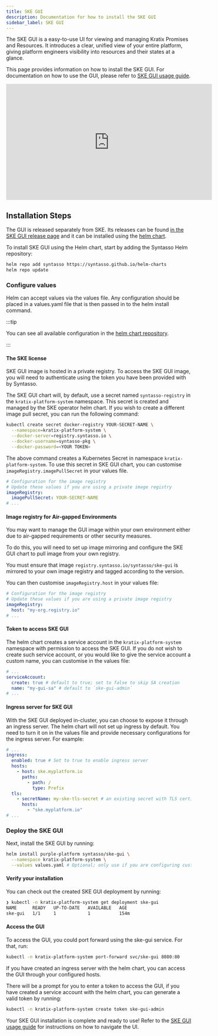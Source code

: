 ```yaml
---
title: SKE GUI
description: Documentation for how to install the SKE GUI
sidebar_label: SKE GUI
---
```


The SKE GUI is a easy-to-use UI for viewing and managing Kratix Promises and Resources.
It introduces a clear, unified view of your entire platform, giving platform engineers visibility into resources and their states at a glance.

This page provides information on how to install the SKE GUI. For documentation on how to use the GUI, please refer to [SKE GUI usage guide](/ske/guides/ske-gui).

<div style={{"text-align":"center"}}>
<iframe width="560" height="315" src="https://www.youtube.com/embed/8P3eA_FRt0Y?si=M24UWf8ZEjUDKrKO" title="YouTube video player" frameborder="0" allow="accelerometer; autoplay; clipboard-write; encrypted-media; gyroscope; picture-in-picture; web-share" referrerpolicy="strict-origin-when-cross-origin" allowfullscreen></iframe>
</div>

## Installation Steps

The GUI is released separately from SKE. Its releases can be found [in the SKE GUI release page](/ske/releases/ske-gui) and it can be installed using the [helm chart](https://github.com/syntasso/helm-charts/tree/main/ske-gui).

To install SKE GUI using the Helm chart, start by adding the Syntasso Helm repository:

```bash
helm repo add syntasso https://syntasso.github.io/helm-charts
helm repo update
```

### Configure values

Helm can accept values via the values file. Any configuration should be placed in a values.yaml file that is then passed in to the helm install command.

:::tip

You can see all available configuration in the
[helm chart repository](https://github.com/syntasso/helm-charts/blob/main/ske-gui/values.yaml).

:::

#### The SKE license

SKE GUI image is hosted in a private registry. To access the SKE GUI image, you will need to authenticate using the token you have been provided with by Syntasso.

The SKE GUI chart will, by default, use a secret named `syntasso-registry` in the `kratix-platform-system` namespace. This secret is created and managed by the SKE operator helm chart. If you wish to create a different image pull secret, you can run the following command:

```bash
kubectl create secret docker-registry YOUR-SECRET-NAME \
  --namespace=kratix-platform-system \
  --docker-server=registry.syntasso.io \
  --docker-username=syntasso-pkg \
  --docker-password=<YOUR TOKEN>
```

The above command creates a Kubernetes Secret in namespace `kratix-platform-system`.
To use this secret in SKE GUI chart, you can customise `imageRegistry.imagePullSecret` in your values file.

```yaml
# Configuration for the image registry
# Update these values if you are using a private image registry
imageRegistry:
  imagePullSecret: YOUR-SECRET-NAME
# ...
```

#### Image registry for Air-gapped Environments

You may want to manage the GUI image within your own environment either due to air-gapped requirements or other security measures.

To do this, you will need to set up image mirroring and configure the SKE GUI chart to pull image
from your own registry.

You must ensure that image `registry.syntasso.io/syntasso/ske-gui` is mirrored to your own image registry and tagged according to the version.

You can then customise `imageRegistry.host` in your values file:

```yaml
# Configuration for the image registry
# Update these values if you are using a private image registry
imageRegistry:
  host: "my-org.registry.io"
# ...
```

#### Token to access SKE GUI

The helm chart creates a service account in the `kratix-platform-system` namespace with permission to access the SKE GUI. If you do not wish to create such service account, or you would like to give the service account a custom name,
you can customise in the values file:

```yaml
# ...
serviceAccount:
  create: true # default to true; set to false to skip SA creation
  name: "my-gui-sa" # default to `ske-gui-admin`
# ...
```

#### Ingress server for SKE GUI

With the SKE GUI deployed in-cluster, you can choose to expose it through an ingress server.
The helm chart will not set up ingress by default. You need to turn it on in the values file and provide necessary configurations
for the ingress server. For example:
```yaml
# ...
ingress:
  enabled: true # Set to true to enable ingress server
  hosts:
    - host: ske.myplatform.io
      paths:
        - path: /
          type: Prefix
  tls:
    - secretName: my-ske-tls-secret # an existing secret with TLS certificates
      hosts:
        - "ske.myplatform.io"
# ...
```

### Deploy the SKE GUI

Next, install the SKE GUI by running:

```bash
helm install purple-platform syntasso/ske-gui \
  --namespace kratix-platform-system \
  --values values.yaml # Optional; only use if you are configuring custom values.
```

#### Verify your installation

You can check out the created SKE GUI deployment by running:

```bash
❯ kubectl -n kratix-platform-system get deployment ske-gui
NAME      READY   UP-TO-DATE   AVAILABLE   AGE
ske-gui   1/1     1            1           154m
```

#### Access the GUI

To access the GUI, you could port forward using the ske-gui service. For that, run:

```bash
kubectl -n kratix-platform-system port-forward svc/ske-gui 8080:80
```

If you have created an ingress server with the helm chart, you can access the GUI through your configured hosts.

There will be a prompt for you to enter a token to access the GUI, if you have created a service account with the helm chart,
you can generate a valid token by running:
```bash
kubectl -n kratix-platform-system create token ske-gui-admin
```

Your SKE GUI installation is complete and ready to use!
Refer to the [SKE GUI usage guide](/ske/guides/ske-gui) for instructions on how to navigate the UI.